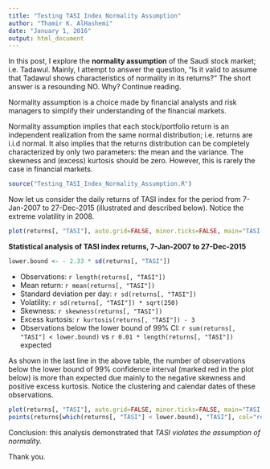 ```yaml
---
title: "Testing TASI Index Normality Assumption"
author: "Thamir K. AlHashemi"
date: "January 1, 2016"
output: html_document
---
```


In this post, I explore the **normality assumption** of the Saudi stock market; i.e. Tadawul. Mainly, I attempt to answer the question, “Is it valid to assume that Tadawul shows characteristics of normality in its returns?” The short answer is a resounding NO. Why? Continue reading.

Normality assumption is a choice made by financial analysts and risk managers to simplify their understanding of the financial markets.

Normality assumption implies that each stock/portfolio return is an independent realization from the same normal distribution; i.e. returns are i.i.d normal. It also implies that the returns distribution can be completely characterized by only two parameters: the mean and the variance. The skewness and (excess) kurtosis should be zero. However, this is rarely the case in financial markets.

```r
source("Testing_TASI_Index_Normality_Assumption.R")
```

Now let us consider the daily returns of TASI index for the period from 7-Jan-2007 to 27-Dec-2015 (illustrated and described below). Notice the extreme volatility in 2008.

```r
plot(returns[, "TASI"], auto.grid=FALSE, minor.ticks=FALSE, main="TASI Daily Returns", ylab="log return")
```

**Statistical analysis of TASI index returns, 7-Jan-2007 to 27-Dec-2015**

```r
lower.bound <- - 2.33 * sd(returns[, "TASI"])
```

- Observations: `r length(returns[, "TASI"])`
- Mean return: `r mean(returns[, "TASI"])`
- Standard deviation per day: `r sd(returns[, "TASI"])`
- Volatility: `r sd(returns[, "TASI"]) * sqrt(250)`
- Skewness: `r skewness(returns[, "TASI"])`
- Excess kurtosis: `r kurtosis(returns[, "TASI"]) - 3`
- Observations below the lower bound of 99% CI: `r sum(returns[, "TASI"] < lower.bound)` vs `r 0.01 * length(returns[, "TASI"])` expected

As shown in the last line in the above table, the number of observations below the lower bound of 99% confidence interval (marked red in the plot below) is more than expected due mainly to the negative skewness and positive excess kurtosis. Notice the clustering and calendar dates of these observations.

```r
plot(returns[, "TASI"], auto.grid=FALSE, minor.ticks=FALSE, main="TASI Daily Returns", ylab="log return")
points(returns[which(returns[, "TASI"] < lower.bound), "TASI"], col="red", pch=20)
```

Conclusion: this analysis demonstrated that *TASI violates the assumption of normality.*

Thank you.